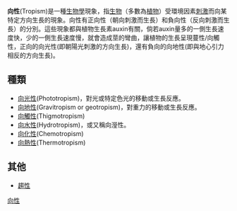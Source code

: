 '''向性'''(Tropism)是一種[[生物學|生物學]]現象，指[[生物|生物]]（多數為[[植物|植物]]）受環境因素[[刺激|刺激]]而向某特定方向生長的現象。向性有正向性（朝向刺激而生長）和負向性（反向刺激而生長）的分別。這些現象都與植物生長素auxin有關，倘若auxin量多的一側生長速度快，少的一側生長速度慢，就會造成莖的彎曲，讓植物的生長呈現蔓性/向觸性，正向的向光性(即朝陽光刺激的方向生長)，還有負向的向地性(即與地心引力相反的方向生長)。

== 種類 ==
* [[向光性|向光性]](Phototropism)，對光或特定色光的移動或生長反應。
* [[向地性|向地性]](Gravitropism or geotropism)，對重力的移動或生長反應。
* [[向觸性|向觸性]](Thigmotropism)
* [[向水性|向水性]](Hydrotropism)，或又稱向溼性。
* [[向化性|向化性]](Chemotropism)
* [[向熱性|向熱性]](Thermotropism)


== 其他 ==
* [[趨性|趨性]]


{{向性}}
[[Category:向性|]]
